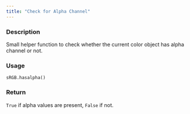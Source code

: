 ```yaml
---
title: "Check for Alpha Channel"
---
```


### Description

Small helper function to check whether the current color object
has alpha channel or not.

### Usage

<pre><code class='language-python'>sRGB.hasalpha()</code></pre>

### Return

`True` if alpha values are present, `False` if not.
